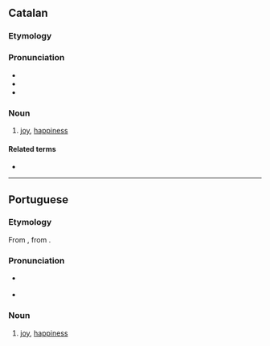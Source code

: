 {{also|Alegria|alegría}}
==Catalan==

===Etymology===
{{af|ca|alegre|-ia}}

===Pronunciation===
* {{ca-IPA}}
* {{audio|ca|LL-Q7026 (cat)-Unjoanqualsevol-alegria.wav|Audio}}
* {{rhymes|ca|ia|s=4}}

===Noun===
{{ca-noun|f}}

# {{lb|ca|usually|uncountable}} [[joy]], [[happiness]]

====Related terms====
* {{l|ca|alegrar}}

----

==Portuguese==

===Etymology===
From {{inh|pt|roa-opt|alegria}}, from {{suffix|roa-opt|alegre|ia|gloss1=happy|nocat=1}}.

===Pronunciation===
{{pt-IPA}}
* {{a|Northeast Brazil}} {{IPA|pt|/a.le.ˈɡɾi.ɐ/|/a.li.ˈɡɾi.ɐ/}}
* {{hyphenation|pt|a|le|gri|a}}

===Noun===
{{pt-noun|f}}

# [[joy]], [[happiness]]